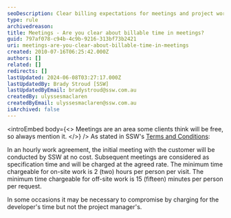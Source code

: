```yaml
---
seoDescription: Clear billing expectations for meetings and project work to avoid misunderstandings with clients.
type: rule
archivedreason:
title: Meetings - Are you clear about billable time in meetings?
guid: 797af078-c94b-4c9b-9216-313bf73b2421
uri: meetings-are-you-clear-about-billable-time-in-meetings
created: 2010-07-16T06:25:42.000Z
authors: []
related: []
redirects: []
lastUpdated: 2024-06-08T03:27:17.000Z
lastUpdatedBy: Brady Stroud [SSW]
lastUpdatedByEmail: bradystroud@ssw.com.au
createdBy: ulyssesmaclaren
createdByEmail: ulyssesmaclaren@ssw.com.au
isArchived: false
---
```


<introEmbed
  body={<>
Meetings are an area some clients think will be free, so always mention it.
  </>}
/>
As stated in SSW's [Terms and Conditions](http://www.ssw.com.au/ssw/Standards/Forms/ConsultingOrderTermsConditions.aspx):

In an hourly work agreement, the initial meeting with the customer will be conducted by SSW at no cost. Subsequent meetings are considered as specification time and will be charged at the agreed rate. The minimum time chargeable for on-site work is 2 (two) hours per person per visit. The minimum time chargeable for off-site work is 15 (fifteen) minutes per person per request.

In some occasions it may be necessary to compromise by charging for the developer's time but not the project manager's.
